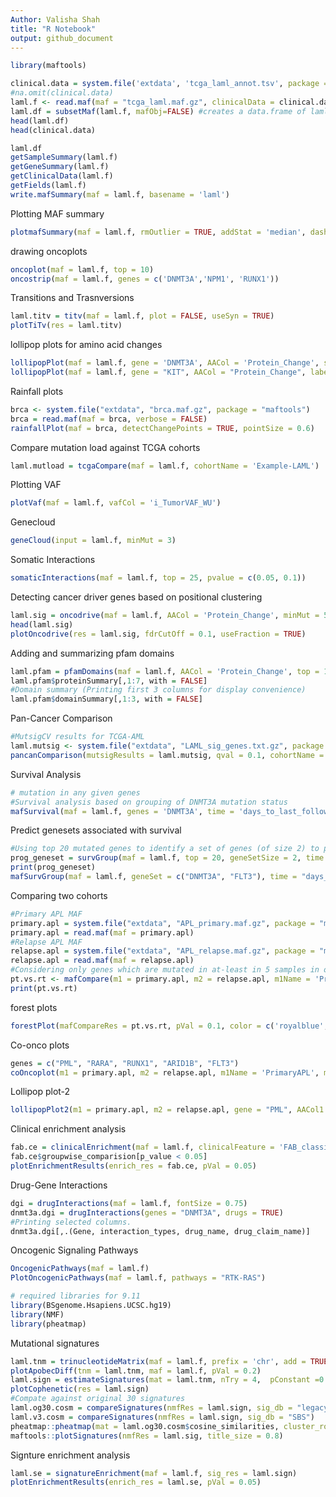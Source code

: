 ---
Author: Valisha Shah
title: "R Notebook"
output: github_document
---

```{r}

library(maftools)

```

```{r}
clinical.data = system.file('extdata', 'tcga_laml_annot.tsv', package = 'maftools') 
#na.omit(clinical.data)
laml.f <- read.maf(maf = "tcga_laml.maf.gz", clinicalData = clinical.data) #create a MAF object
laml.df = subsetMaf(laml.f, mafObj=FALSE) #creates a data.frame of laml.maf - this can be viewed as a table 
head(laml.df)
head(clinical.data)
```


```{r}
laml.df
getSampleSummary(laml.f)
getGeneSummary(laml.f)
getClinicalData(laml.f)
getFields(laml.f)
write.mafSummary(maf = laml.f, basename = 'laml')
```
Plotting MAF summary
```{r}

plotmafSummary(maf = laml.f, rmOutlier = TRUE, addStat = 'median', dashboard = TRUE, titvRaw = FALSE)
```

drawing oncoplots 
```{r}
oncoplot(maf = laml.f, top = 10)
oncostrip(maf = laml.f, genes = c('DNMT3A','NPM1', 'RUNX1'))


```
Transitions and Trasnversions
```{r}
laml.titv = titv(maf = laml.f, plot = FALSE, useSyn = TRUE)
plotTiTv(res = laml.titv)
```
lollipop plots for amino acid changes
```{r}
lollipopPlot(maf = laml.f, gene = 'DNMT3A', AACol = 'Protein_Change', showMutationRate = TRUE)
lollipopPlot(maf = laml.f, gene = "KIT", AACol = "Protein_Change", labelPos = 816, refSeqID = "NM_000222")

```
Rainfall plots 
```{r}
brca <- system.file("extdata", "brca.maf.gz", package = "maftools")
brca = read.maf(maf = brca, verbose = FALSE)
rainfallPlot(maf = brca, detectChangePoints = TRUE, pointSize = 0.6)

```
Compare mutation load against TCGA cohorts 
```{r}
laml.mutload = tcgaCompare(maf = laml.f, cohortName = 'Example-LAML')
```
Plotting VAF 
```{r}
plotVaf(maf = laml.f, vafCol = 'i_TumorVAF_WU')

```
Genecloud 
```{r}
geneCloud(input = laml.f, minMut = 3)

```
Somatic Interactions 
```{r}
somaticInteractions(maf = laml.f, top = 25, pvalue = c(0.05, 0.1))

```
Detecting cancer driver genes based on positional clustering 
```{r}
laml.sig = oncodrive(maf = laml.f, AACol = 'Protein_Change', minMut = 5, pvalMethod = 'zscore')
head(laml.sig)
plotOncodrive(res = laml.sig, fdrCutOff = 0.1, useFraction = TRUE)
```
Adding and summarizing pfam domains
```{r}
laml.pfam = pfamDomains(maf = laml.f, AACol = 'Protein_Change', top = 10)
laml.pfam$proteinSummary[,1:7, with = FALSE]
#Domain summary (Printing first 3 columns for display convenience)
laml.pfam$domainSummary[,1:3, with = FALSE]
```
Pan-Cancer Comparison
```{r}
#MutsigCV results for TCGA-AML
laml.mutsig <- system.file("extdata", "LAML_sig_genes.txt.gz", package = "maftools")
pancanComparison(mutsigResults = laml.mutsig, qval = 0.1, cohortName = 'LAML', inputSampleSize = 200, label = 1)

```
Survival Analysis
```{r}

# mutation in any given genes
#Survival analysis based on grouping of DNMT3A mutation status
mafSurvival(maf = laml.f, genes = 'DNMT3A', time = 'days_to_last_followup', Status = 'Overall_Survival_Status', isTCGA = TRUE)
```
Predict genesets associated with survival 
```{r}

#Using top 20 mutated genes to identify a set of genes (of size 2) to predict poor prognostic groups
prog_geneset = survGroup(maf = laml.f, top = 20, geneSetSize = 2, time = "days_to_last_followup", Status = "Overall_Survival_Status", verbose = FALSE)
print(prog_geneset)
mafSurvGroup(maf = laml.f, geneSet = c("DNMT3A", "FLT3"), time = "days_to_last_followup", Status = "Overall_Survival_Status")
```
Comparing two cohorts 
```{r}
#Primary APL MAF
primary.apl = system.file("extdata", "APL_primary.maf.gz", package = "maftools")
primary.apl = read.maf(maf = primary.apl)
#Relapse APL MAF
relapse.apl = system.file("extdata", "APL_relapse.maf.gz", package = "maftools")
relapse.apl = read.maf(maf = relapse.apl)
#Considering only genes which are mutated in at-least in 5 samples in one of the cohort to avoid bias due to genes mutated in single sample.
pt.vs.rt <- mafCompare(m1 = primary.apl, m2 = relapse.apl, m1Name = 'Primary', m2Name = 'Relapse', minMut = 5)
print(pt.vs.rt)
```
forest plots
```{r}

forestPlot(mafCompareRes = pt.vs.rt, pVal = 0.1, color = c('royalblue', 'maroon'), geneFontSize = 0.8)
```
Co-onco plots
```{r}
genes = c("PML", "RARA", "RUNX1", "ARID1B", "FLT3")
coOncoplot(m1 = primary.apl, m2 = relapse.apl, m1Name = 'PrimaryAPL', m2Name = 'RelapseAPL', genes = genes, removeNonMutated = TRUE)
```
Lollipop plot-2
```{r}
lollipopPlot2(m1 = primary.apl, m2 = relapse.apl, gene = "PML", AACol1 = "amino_acid_change", AACol2 = "amino_acid_change", m1_name = "Primary", m2_name = "Relapse")

```
Clinical enrichment analysis
```{r}
fab.ce = clinicalEnrichment(maf = laml.f, clinicalFeature = 'FAB_classification')
fab.ce$groupwise_comparision[p_value < 0.05]
plotEnrichmentResults(enrich_res = fab.ce, pVal = 0.05)

```
Drug-Gene Interactions 
```{r}
dgi = drugInteractions(maf = laml.f, fontSize = 0.75)
dnmt3a.dgi = drugInteractions(genes = "DNMT3A", drugs = TRUE)
#Printing selected columns.
dnmt3a.dgi[,.(Gene, interaction_types, drug_name, drug_claim_name)]

```
Oncogenic Signaling Pathways 
```{r}
OncogenicPathways(maf = laml.f)
PlotOncogenicPathways(maf = laml.f, pathways = "RTK-RAS")

```
```{r}
# required libraries for 9.11
library(BSgenome.Hsapiens.UCSC.hg19)
library(NMF)
library(pheatmap)
```
Mutational signatures 
```{r}

laml.tnm = trinucleotideMatrix(maf = laml.f, prefix = 'chr', add = TRUE, ref_genome = "BSgenome.Hsapiens.UCSC.hg19")
plotApobecDiff(tnm = laml.tnm, maf = laml.f, pVal = 0.2)
laml.sign = estimateSignatures(mat = laml.tnm, nTry = 4,  pConstant =0.1)
plotCophenetic(res = laml.sign)
#Compate against original 30 signatures 
laml.og30.cosm = compareSignatures(nmfRes = laml.sign, sig_db = "legacy")
laml.v3.cosm = compareSignatures(nmfRes = laml.sign, sig_db = "SBS")
pheatmap::pheatmap(mat = laml.og30.cosm$cosine_similarities, cluster_rows = FALSE, main = "cosine similarity against validated signatures")
maftools::plotSignatures(nmfRes = laml.sig, title_size = 0.8)
```
Signture enrichment analysis
```{r}
laml.se = signatureEnrichment(maf = laml.f, sig_res = laml.sign)
plotEnrichmentResults(enrich_res = laml.se, pVal = 0.05)
```



